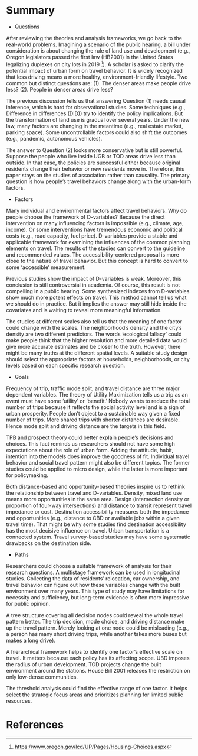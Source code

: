 # Summary {#summary}

-   Questions

After reviewing the theories and analysis frameworks, we go back to the real-world problems. Imagining a scenario of the public hearing, a bill under consideration is about changing the rule of land use and development (e.g., Oregon legislators passed the first law (HB2001) in the United States legalizing duplexes on city lots in 2019 [^references1-1]). A scholar is asked to clarify the potential impact of urban form on travel behavior. It is widely recognized that less driving means a more healthy, environment-friendly lifestyle. Two common but distinct questions are: (1). The denser areas make people drive less? (2). People in denser areas drive less?

[^references1-1]: <https://www.oregon.gov/lcd/UP/Pages/Housing-Choices.aspx>

The previous discussion tells us that answering Question (1) needs causal inference, which is hard for observational studies. Some techniques (e.g., Difference in differences (DID)) try to identify the policy implications. But the transformation of land use is gradual over several years. Under the new law, many factors are changing in the meantime (e.g., real estate market, parking space). Some uncontrollable factors could also shift the outcomes (e.g., pandemic, autonomous vehicles).

The answer to Question (2) looks more conservative but is still powerful. Suppose the people who live inside UGB or TOD areas drive less than outside. In that case, the policies are successful either because original residents change their behavior or new residents move in. Therefore, this paper stays on the studies of association rather than causality. The primary question is how people's travel behaviors change along with the urban-form factors.

-   Factors

Many individual and environmental factors affect travel behaviors. Why do people choose the framework of D-variables? Because the direct intervention on many influencing factors is impossible (e.g., climate, age, income). Or some interventions have tremendous economic and political costs (e.g., road capacity, fuel price). D-variables provide a stable and applicable framework for examining the influences of the common planning elements on travel. The results of the studies can convert to the guideline and recommended values. The accessibility-centered proposal is more close to the nature of travel behavior. But this concept is hard to convert to some 'accessible' measurement.

Previous studies show the impact of D-variables is weak. Moreover, this conclusion is still controversial in academia. Of course, this result is not compelling in a public hearing. Some synthesized indexes from D-variables show much more potent effects on travel. This method cannot tell us what we should do in practice. But it implies the answer may still hide inside the covariates and is waiting to reveal more meaningful information.

The studies at different scales also tell us that the meaning of one factor could change with the scales. The neighborhood's density and the city's density are two different predictors. The words 'ecological fallacy' could make people think that the higher resolution and more detailed data would give more accurate estimates and be closer to the truth. However, there might be many truths at the different spatial levels. A suitable study design should select the appropriate factors at households, neighborhoods, or city levels based on each specific research question.

-   Goals

Frequency of trip, traffic mode split, and travel distance are three major dependent variables. The theory of Utility Maximization tells us a trip as an event must have some 'utility' or 'benefit.' Nobody wants to reduce the total number of trips because it reflects the social activity level and is a sign of urban prosperity. People don't object to a sustainable way given a fixed number of trips. More shared trips with shorter distances are desirable. Hence mode split and driving distance are the targets in this field.

TPB and prospect theory could better explain people's decisions and choices. This fact reminds us researchers should not have some high expectations about the role of urban form. Adding the attitude, habit, intention into the models does improve the goodness of fit. Individual travel behavior and social travel pattern might also be different topics. The former studies could be applied to micro design, while the latter is more important for policymaking.

Both distance-based and opportunity-based theories inspire us to rethink the relationship between travel and D-variables. Density, mixed land use means more opportunities in the same area. Design (intersection density or proportion of four-way intersections) and distance to transit represent travel impedance or cost. Destination accessibility measures both the impedance and opportunities (e.g., distance to CBD or available jobs within a given travel time). That might be why some studies find destination accessibility has the most decisive influence on travel. Urban transportation is a connected system. Travel survey-based studies may have some systematic drawbacks on the destination side.

-   Paths

Researchers could choose a suitable framework of analysis for their research questions. A multistage framework can be used in longitudinal studies. Collecting the data of residents' relocation, car ownership, and travel behavior can figure out how these variables change with the built environment over many years. This type of study may have limitations for necessity and sufficiency, but long-term evidence is often more impressive for public opinion.

A tree structure covering all decision nodes could reveal the whole travel pattern better. The trip decision, mode choice, and driving distance make up the travel pattern. Merely looking at one node could be misleading (e.g., a person has many short driving trips, while another takes more buses but makes a long drive).

A hierarchical framework helps to identify one factor's effective scale on travel. It matters because each policy has its affecting scope. UBD imposes the radius of urban development. TOD projects change the built environment around the stations. House Bill 2001 releases the restriction on only low-dense communities.

The threshold analysis could find the effective range of one factor. It helps select the strategic focus areas and prioritizes planning for limited public resources.

<!-- All factors related to spatial distributions have morphological attributes. These attributes directly or indirectly affect travel behavior through some functional ways -->

<!-- such as road network connection -->

<!-- such as distance to transit services.  -->

<!-- This perspective helps people figure out the influencing path and better understand the underlying mechanism. -->

<!-- another way of understanding the role of land use is morphology versus functionality.  -->

<!-- the demand or utility of travel is the primary node affecting travel choice.  -->

<!-- The available transportation modes are the secondary nodes that allow travelers to compare and choose among driving and others. Choosing routes and departure time is in the third level. -->

<!-- The travel demand or utility mainly decides the driving distance. The lower levels ' choices could change the driving distance only when the demand is not strong enough or has many alternative destinations. -->

<!-- If one focuses on auto trips. The tree can be simplified to two levels: driving or not. -->

<!-- From the travel behavior perspective, driving distance locates on a terminal node of a trip decision tree. -->

<!-- The tree shows that the first two levels could produce some 'zero' driving distance. Should these cases be included in the studies of driving distance? -->

<!-- This discussion demonstrates a hierarchical relationship among driving distance and other trip variables. -->

<!-- In this way, the transit services are located on the second internal node. -->

<!-- the travel destination may be determined before the decision-making or be selected after the traveler compares several plans. -->

# References {.unnumbered}
